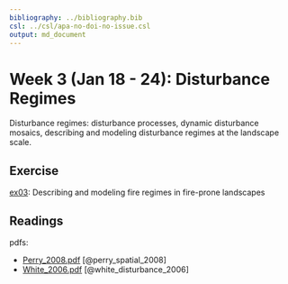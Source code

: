 ```yaml
---
bibliography: ../bibliography.bib
csl: ../csl/apa-no-doi-no-issue.csl
output: md_document
---
```


# Week 3 (Jan 18 - 24): Disturbance Regimes

Disturbance regimes: disturbance processes, dynamic disturbance mosaics, describing and modeling disturbance regimes at the landscape scale.


## Exercise

[ex03](./ex03.md): Describing and modeling fire regimes in fire-prone landscapes


## Readings

pdfs:

- [Perry_2008.pdf](https://github.com/bbest/landscape-ecology/raw/master/readings/Perry_2008.pdf) [@perry_spatial_2008]
- [White_2006.pdf](https://github.com/bbest/landscape-ecology/raw/master/readings/White_2006.pdf) [@white_disturbance_2006]

